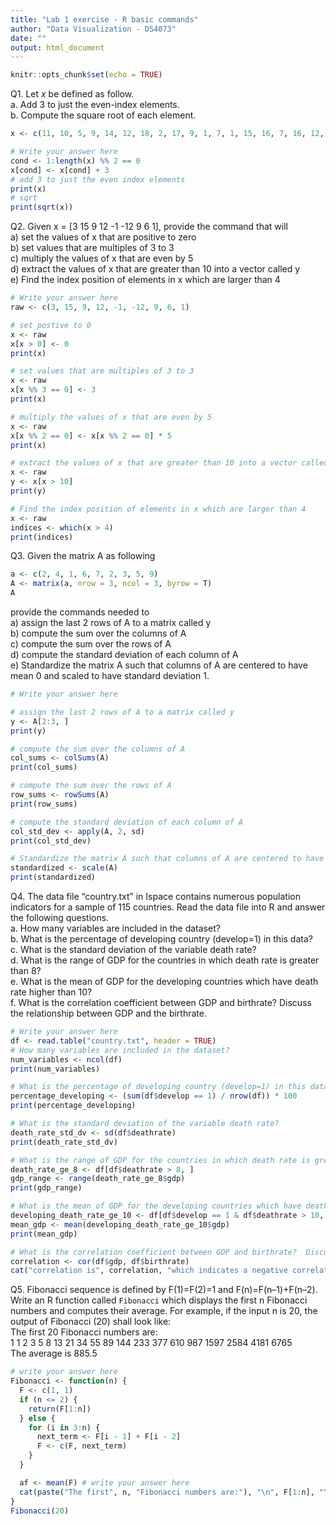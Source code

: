 ```yaml
---
title: "Lab 1 exercise - R basic commands"
author: "Data Visualization - DS4073"
date: ""
output: html_document
---
```


```r
knitr::opts_chunk$set(echo = TRUE)
```

Q1. Let $x$ be defined as follow.   
a. Add 3 to just the even-index elements.  
b. Compute the square root of each element.
```r
x <- c(11, 10, 5, 9, 14, 12, 18, 2, 17, 9, 1, 7, 1, 15, 16, 7, 16, 12, 13, 3, 8, 3, 11, 1, 5, 7, 7, 10, 6, 10, 17, 13, 1, 2, 17, 1, 15, 8, 12, 3, 6, 15, 10, 3, 10, 12, 19, 17, 15, 12, 18, 17, 1, 13, 5, 9, 18, 2, 20, 16, 15, 7, 9, 12, 12, 5, 5, 7, 7, 9, 17, 7, 15, 11, 10, 12, 19, 8, 13, 3, 7, 14, 13, 18, 1, 11, 18, 1, 12, 18, 5, 12, 5, 10, 3, 6, 11, 12, 1, 3)
```

```r
# Write your answer here
cond <- 1:length(x) %% 2 == 0
x[cond] <- x[cond] + 3
# add 3 to just the even index elements
print(x)
# sqrt
print(sqrt(x))
```

Q2. Given x = [3 15 9 12 -1 -12 9 6 1], provide the command that will  
a) set the values of x that are positive to zero   
b) set values that are multiples of 3 to 3    
c) multiply the values of x that are even by 5   
d) extract the values of x that are greater than 10 into a vector called y   
e) Find the index position of elements in x which are larger than 4

```r
# Write your answer here
raw <- c(3, 15, 9, 12, -1, -12, 9, 6, 1)

# set postive to 0
x <- raw
x[x > 0] <- 0
print(x)

# set values that are multiples of 3 to 3
x <- raw
x[x %% 3 == 0] <- 3
print(x)

# multiply the values of x that are even by 5
x <- raw
x[x %% 2 == 0] <- x[x %% 2 == 0] * 5
print(x)

# extract the values of x that are greater than 10 into a vector called y
x <- raw
y <- x[x > 10]
print(y)

# Find the index position of elements in x which are larger than 4
x <- raw
indices <- which(x > 4)
print(indices)
```


Q3. Given the matrix A as following
```r
a <- c(2, 4, 1, 6, 7, 2, 3, 5, 9)
A <- matrix(a, nrow = 3, ncol = 3, byrow = T)
A
```
provide the commands needed to  
a) assign the last 2 rows of A to a matrix called y   
b) compute the sum over the columns of A  
c) compute the sum over the rows of A  
d) compute the standard deviation of each column of A  
e) Standardize the matrix A such that columns of A are centered to have mean 0 and scaled to have standard deviation 1.


```r
# Write your answer here

# assign the last 2 rows of A to a matrix called y
y <- A[2:3, ]
print(y)

# compute the sum over the columns of A
col_sums <- colSums(A)
print(col_sums)

# compute the sum over the rows of A
row_sums <- rowSums(A)
print(row_sums)

# compute the standard deviation of each column of A
col_std_dev <- apply(A, 2, sd)
print(col_std_dev)

# Standardize the matrix A such that columns of A are centered to have mean 0 and scaled to have standard deviation 1.
standardized <- scale(A)
print(standardized)
```

Q4. The data file “country.txt” in Ispace contains numerous population indicators for a sample of 115 countries.
Read the data file into R and answer the following questions.  
a. How many variables are included in the dataset?  
b. What is the percentage of developing country (develop=1) in this data?  
c. What is the standard deviation of the variable death rate?  
d. What is the range of GDP for the countries in which death rate is greater than 8?  
e. What is the mean of GDP for the developing countries which have death rate higher than 10?  
f. What is the correlation coefficient between GDP and birthrate?  Discuss the relationship between GDP and the birthrate.

```r
# Write your answer here
df <- read.table("country.txt", header = TRUE)
# How many variables are included in the dataset?
num_variables <- ncol(df)
print(num_variables)

# What is the percentage of developing country (develop=1) in this data?
percentage_developing <- (sum(df$develop == 1) / nrow(df)) * 100
print(percentage_developing)

# What is the standard deviation of the variable death rate?
death_rate_std_dv <- sd(df$deathrate)
print(death_rate_std_dv)

# What is the range of GDP for the countries in which death rate is greater than 8?
death_rate_ge_8 <- df[df$deathrate > 8, ]
gdp_range <- range(death_rate_ge_8$gdp)
print(gdp_range)

# What is the mean of GDP for the developing countries which have death rate higher than 10?
developing_death_rate_ge_10 <- df[df$develop == 1 & df$deathrate > 10, ]
mean_gdp <- mean(developing_death_rate_ge_10$gdp)
print(mean_gdp)

# What is the correlation coefficient between GDP and birthrate?  Discuss the relationship between GDP and the birthrate.
correlation <- cor(df$gdp, df$birthrate)
cat("correlation is", correlation, "which indicates a negative correlation")
```

Q5. Fibonacci sequence is defined by F(1)=F(2)=1 and F(n)=F(n–1)+F(n–2). Write an R function called `Fibonacci` which displays the first n Fibonacci numbers and computes their average. For example, if the input n is 20, the output of Fibonacci (20) shall look like:  
The first 20 Fibonacci numbers are:  
1 1 2 3 5 8 13 21 34 55 89 144 233 377 610 987 1597 2584 4181 6765  
The average is 885.5

```r
# write your answer here
Fibonacci <- function(n) {
  F <- c(1, 1)
  if (n <= 2) {
    return(F[1:n])
  } else {
    for (i in 3:n) {
      next_term <- F[i - 1] + F[i - 2]
      F <- c(F, next_term)
    }
  }

  af <- mean(F) # write your answer here
  cat(paste("The first", n, "Fibonacci numbers are:"), "\n", F[1:n], "\n", paste("the average is", af))
}
Fibonacci(20)
```





